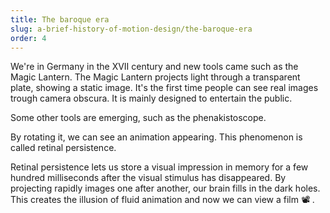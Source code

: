 ```yaml
---
title: The baroque era
slug: a-brief-history-of-motion-design/the-baroque-era
order: 4
---
```


<SlideTemplate title="The baroque era">

We're in Germany in the XVII century and new tools came such as the Magic Lantern. The Magic Lantern projects light through a transparent plate, showing a static image. It's the first time people can see real images trough camera obscura. It is mainly designed to entertain the public.

Some other tools are emerging, such as the phenakistoscope.

By rotating it, we can see an animation appearing. This phenomenon is called retinal persistence.

Retinal persistence lets us store a visual impression in memory for a few hundred milliseconds after the visual stimulus has disappeared. By projecting rapidly images one after another, our brain fills in the dark holes. This creates the illusion of fluid animation and now we can view a film 📽️ .
</SlideTemplate>
